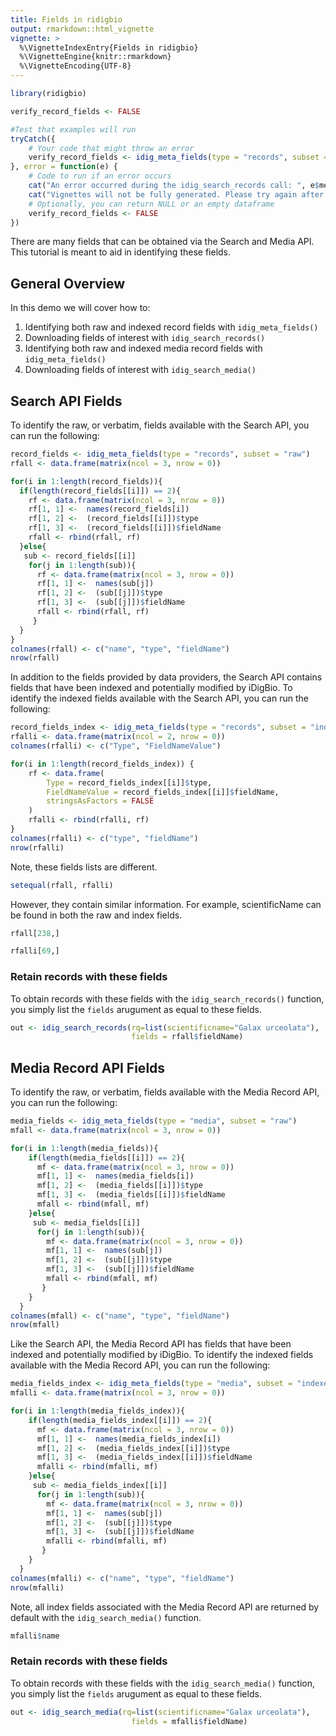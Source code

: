 ```yaml
---
title: Fields in ridigbio
output: rmarkdown::html_vignette
vignette: >
  %\VignetteIndexEntry{Fields in ridigbio}
  %\VignetteEngine{knitr::rmarkdown}
  %\VignetteEncoding{UTF-8}
---
```


```r
library(ridigbio)
```
```r

verify_record_fields <- FALSE

#Test that examples will run
tryCatch({
    # Your code that might throw an error
    verify_record_fields <- idig_meta_fields(type = "records", subset = "raw", limit = 10)
}, error = function(e) {
    # Code to run if an error occurs
    cat("An error occurred during the idig_search_records call: ", e$message, "\n")
    cat("Vignettes will not be fully generated. Please try again after resolving the issue.")
    # Optionally, you can return NULL or an empty dataframe
    verify_record_fields <- FALSE
})
```
There are many fields that can be obtained via the Search and Media API. This tutorial is meant to aid in identifying these fields. 

## General Overview  

In this demo we will cover how to:

1. Identifying both raw and indexed record fields with `idig_meta_fields()`
2. Downloading fields of interest with `idig_search_records()`
3. Identifying both raw and indexed media record fields with ` idig_meta_fields()`
4. Downloading fields of interest with `idig_search_media()`



## Search API Fields 

To identify the raw, or verbatim, fields available with the Search API, you can run the following: 

```r
record_fields <- idig_meta_fields(type = "records", subset = "raw")
rfall <- data.frame(matrix(ncol = 3, nrow = 0))

for(i in 1:length(record_fields)){
  if(length(record_fields[[i]]) == 2){
    rf <- data.frame(matrix(ncol = 3, nrow = 0))
    rf[1, 1] <-  names(record_fields[i])
    rf[1, 2] <-  (record_fields[[i]])$type
    rf[1, 3] <-  (record_fields[[i]])$fieldName
    rfall <- rbind(rfall, rf)
  }else{
   sub <- record_fields[[i]]
    for(j in 1:length(sub)){
      rf <- data.frame(matrix(ncol = 3, nrow = 0))
      rf[1, 1] <-  names(sub[j])
      rf[1, 2] <-  (sub[[j]])$type
      rf[1, 3] <-  (sub[[j]])$fieldName
      rfall <- rbind(rfall, rf)
     }
  }
}
colnames(rfall) <- c("name", "type", "fieldName")
nrow(rfall)
```


In addition to the fields provided by data providers, the Search API contains fields that have been indexed and potentially modified by iDigBio. To identify the indexed fields available with the Search API, you can run the following: 

```r
record_fields_index <- idig_meta_fields(type = "records", subset = "indexed")
rfalli <- data.frame(matrix(ncol = 2, nrow = 0))
colnames(rfalli) <- c("Type", "FieldNameValue")

for(i in 1:length(record_fields_index)) {
    rf <- data.frame(
        Type = record_fields_index[[i]]$type,
        FieldNameValue = record_fields_index[[i]]$fieldName,
        stringsAsFactors = FALSE
    )
    rfalli <- rbind(rfalli, rf)
}
colnames(rfalli) <- c("type", "fieldName")
nrow(rfalli)
```

Note, these fields lists are different.
```r
setequal(rfall, rfalli)
```

However, they contain similar information. For example,  scientificName can be found in both the raw and index fields.
```r
rfall[238,]
```

```r
rfalli[69,]
```

### Retain records with these fields 
 
To obtain records with these fields with the `idig_search_records()` function, you simply list the  `fields` arugument as equal to these fields. 

```r
out <- idig_search_records(rq=list(scientificname="Galax urceolata"), 
                           fields = rfall$fieldName)
```

## Media Record API Fields  

To identify the raw, or verbatim, fields available with the Media Record API, you can run the following: 

```r
media_fields <- idig_meta_fields(type = "media", subset = "raw")
mfall <- data.frame(matrix(ncol = 3, nrow = 0))

for(i in 1:length(media_fields)){
    if(length(media_fields[[i]]) == 2){
      mf <- data.frame(matrix(ncol = 3, nrow = 0))
      mf[1, 1] <-  names(media_fields[i])
      mf[1, 2] <-  (media_fields[[i]])$type
      mf[1, 3] <-  (media_fields[[i]])$fieldName
      mfall <- rbind(mfall, mf)
    }else{
     sub <- media_fields[[i]]
      for(j in 1:length(sub)){
        mf <- data.frame(matrix(ncol = 3, nrow = 0))
        mf[1, 1] <-  names(sub[j])
        mf[1, 2] <-  (sub[[j]])$type
        mf[1, 3] <-  (sub[[j]])$fieldName
        mfall <- rbind(mfall, mf)
       }
    }
  }
colnames(mfall) <- c("name", "type", "fieldName")
nrow(mfall)
```

Like the Search API, the Media Record API has fields that have been indexed and potentially modified by iDigBio. To identify the indexed fields available with the Media Record API, you can run the following: 
```r
media_fields_index <- idig_meta_fields(type = "media", subset = "indexed")
mfalli <- data.frame(matrix(ncol = 3, nrow = 0))

for(i in 1:length(media_fields_index)){
    if(length(media_fields_index[[i]]) == 2){
      mf <- data.frame(matrix(ncol = 3, nrow = 0))
      mf[1, 1] <-  names(media_fields_index[i])
      mf[1, 2] <-  (media_fields_index[[i]])$type
      mf[1, 3] <-  (media_fields_index[[i]])$fieldName
      mfalli <- rbind(mfalli, mf)
    }else{
     sub <- media_fields_index[[i]]
      for(j in 1:length(sub)){
        mf <- data.frame(matrix(ncol = 3, nrow = 0))
        mf[1, 1] <-  names(sub[j])
        mf[1, 2] <-  (sub[[j]])$type
        mf[1, 3] <-  (sub[[j]])$fieldName
        mfalli <- rbind(mfalli, mf)
       }
    }
  }
colnames(mfalli) <- c("name", "type", "fieldName")
nrow(mfalli)
```

Note, all index fields associated with the Media Record API are returned by default with the `idig_search_media()` function. 
```r
mfalli$name
```


### Retain records with these fields 
 
To obtain records with these fields with the `idig_search_media()` function, you simply list the  `fields` arugument as equal to these fields. 

```r
out <- idig_search_media(rq=list(scientificname="Galax urceolata"), 
                           fields = mfalli$fieldName)
```
